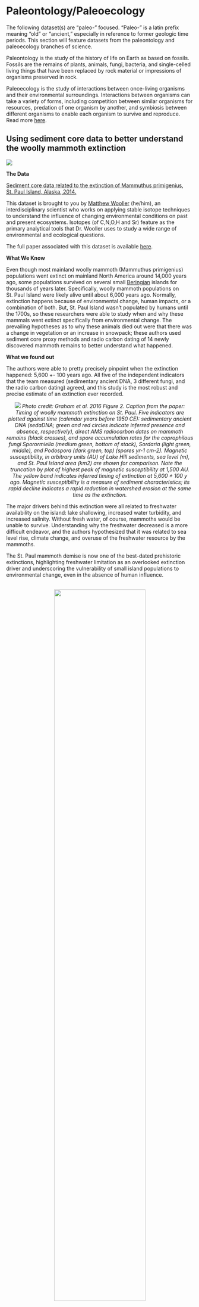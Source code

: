 # **Paleontology/Paleoecology** {-#paleo}

The following dataset(s) are "paleo-" focused. "Paleo-" is a latin prefix meaning “old” or “ancient,” especially in reference to former geologic time periods. This section will feature datasets from the paleontology and paleoecology branches of science.

Paleontology is the study of the history of life on Earth as based on fossils. Fossils are the remains of plants, animals, fungi, bacteria, and single-celled living things that have been replaced by rock material or impressions of organisms preserved in rock.

Paleoecology is the study of interactions between once-living organisms and their environmental surroundings. Interactions between organisms can take a variety of forms, including competition between similar organisms for resources, predation of one organism by another, and symbiosis between different organisms to enable each organism to survive and reproduce. Read more [here](https://www.digitalatlasofancientlife.org/learn/paleoecology/).

## Using sediment core data to better understand the woolly mammoth extinction {-#paleo-section}

![](images/mammoths.png)
<br>
<p>

**The Data**

[Sediment core data related to the extinction of Mammuthus primigenius, St. Paul Island, Alaska, 2014.](https://arcticdata.io/catalog/view/doi%3A10.18739%2FA24746R6K)

This dataset is brought to you by [Matthew Wooller](https://www.uaf.edu/cfos/people/faculty/detail/matthew-wooller.php) (he/him), an interdisciplinary scientist who works on applying stable isotope techniques to understand the influence of changing environmental conditions on past and present ecosystems. Isotopes (of C,N,O,H and Sr) feature as the primary analytical tools that Dr. Wooller uses to study a wide range of environmental and ecological questions. 

The full paper associated with this dataset is available [here](https://www.pnas.org/content/113/33/9310).

**What We Know**

Even though most mainland woolly mammoth (Mammuthus primigenius) populations went extinct on mainland North America around 14,000 years ago, some populations survived on several small [Beringian](https://www.nps.gov/articles/aps-v12-i2-c8.htm) islands for thousands of years later. Specifically, woolly mammoth populations on St. Paul Island were likely alive until about 6,000 years ago. Normally, extinction happens because of environmental change, human impacts, or a combination of both. But, St. Paul Island wasn't populated by humans until the 1700s, so these researchers were able to study when and why these mammals went extinct specifically from environmental change. The prevailing hypotheses as to why these animals died out were that there was a change in vegetation or an increase in snowpack; these authors used sediment core proxy methods and radio carbon dating of 14 newly discovered mammoth remains to better understand what happened.

**What we found out**

The authors were able to pretty precisely pinpoint when the extinction happened: 5,600 +- 100 years ago. All five of the independent indicators that the team measured (sedimentary ancient DNA, 3 different fungi, and the radio carbon dating) agreed, and this study is the most robust and precise estimate of an extinction ever recorded.

<center>
![](images/MammothLine.png)
*Photo credit: Graham et al. 2016 Figure 2. Caption from the paper: Timing of woolly mammoth extinction on St. Paul. Five indicators are plotted against time (calendar years before 1950 CE): sedimentary ancient DNA (sedaDNA; green and red circles indicate inferred presence and absence, respectively), direct AMS radiocarbon dates on mammoth remains (black crosses), and spore accumulation rates for the coprophilous fungi Sporormiella (medium green, bottom of stack), Sordaria (light green, middle), and Podospora (dark green, top) (spores yr-1 cm-2). Magnetic susceptibility, in arbitrary units (AU) of Lake Hill sediments, sea level (m), and St. Paul Island area (km2) are shown for comparison. Note the truncation by plot of highest peak of magnetic susceptibility at 1,500 AU. The yellow band indicates inferred timing of extinction at 5,600 ± 100 y ago. Magnetic susceptibility is a measure of sediment characteristics; its rapid decline indicates a rapid reduction in watershed erosion at the same time as the extinction.*
<br>
</center> 

The major drivers behind this extinction were all related to freshwater availability on the island: lake shallowing, increased water turbidity, and increased salinity. Without fresh water, of course, mammoths would be unable to survive. Understanding why the freshwater decreased is a more difficult endeavor, and the authors hypothesized that it was related to sea level rise, climate change, and overuse of the freshwater resource by the mammoths.

The St. Paul mammoth demise is now one of the best-dated prehistoric extinctions, highlighting freshwater limitation as an overlooked extinction driver and underscoring the vulnerability of small island populations to environmental change, even in the absence of human influence.
</p>
<br>
<center> 
![](images/woolydata.png){width="70%"}
</center>
<br>

*Paleoenvironmental proxies at Lake Hill, plotted against time. Shown are relative abundances of planktonic (blue bars), tychoplanktonic (maroon bars), and high-conductivity–tolerant diatoms (orange bars); ratio of pelagic and littoral cladocerans (gray curve); relative abundance (%) of cladoceran Alona circumfibriata, which is tolerant of high lake water conductivity (purple bars); δ18O values from aquatic invertebrate chitin (blue curve); δ15N values from mammoth collagen (red curve); sediment magnetic susceptibility (in AU); and accumulation rates for herb and shrub pollen types (light green and tan curves, respectively). The estimated timing of extinction is indicated by the yellow vertical bar (Graham et al. 2016).*
<center> 

**What's in the Data**

This dataset has been semantically annoted, which means the definitions to the variables are well marked and traceable to other datasets containing similar information. Mouse over the green checkmark on the attribute tables to learn more about the measurement and be taken to similar data!

The different data files are:

- AgeModel.csv - data describing the sample on which carbon dating was performed
- Chiro.csv - collected data from from the chironomidae family and other insect matter
- Cladoceran.csv - collected data regarding samples from the order of small crusteceans Cladoceran
- CN.csv - carbon-nitrogen ratio with delta-thirteen-C and delta-fifteen-N
- Diatoms.csv - data regarding the group Diatom, the most common type of algae/phytoplankton
- MCD.csv - data surrounding the calculation of mean composite depths from the various cores
- Pollen_Sporormiella.csv - samples drawn from pollen and Sporormiella, a genus of fungi
- Results14c.csv - data from collected samples sent to the Kack Carbon Cycle AMS Facility in UCI
- Tephras_LOI.csv - data surrounding tephras samples, a fragmental material produced by a volcanic eruption and loss of ignition